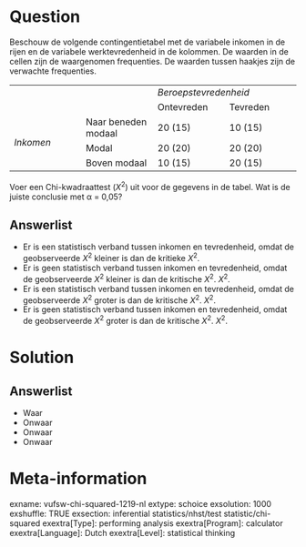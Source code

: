 Question
========
Beschouw de volgende contingentietabel met de variabele inkomen in de rijen en de variabele werktevredenheid in de kolommen. De waarden in de cellen zijn de waargenomen frequenties. De waarden tussen haakjes zijn de verwachte frequenties.  
  

<table class="tvcss_2 tvcss_3 tvcss_4"> <colgroup> <col style="width: 25%" /> <col style="width: 25%" /> <col style="width: 25%" /> <col style="width: 25%" /> </colgroup> <tbody> <tr class="odd"> <td class="tvcss_5"><br /> </td> <td class="tvcss_6"><br /> </td> <td colspan="2" class="tvcss_7 tvcss_8"><em>Beroepstevredenheid</em><br /> </td> </tr> <tr class="even"> <td class="tvcss_5"><br /> </td> <td class="tvcss_6"><br /> </td> <td class="tvcss_9">Ontevreden</td> <td class="tvcss_10">Tevreden</td> </tr> <tr class="odd"> <td rowspan="3" class="tvcss_5 tvcss_11"><em>Inkomen</em><br /> </td> <td class="tvcss_6">Naar beneden modaal</td> <td class="tvcss_9">20 (15)</td> <td class="tvcss_10">10 (15)</td> </tr> <tr class="even"> <td class="tvcss_6">Modal</td> <td class="tvcss_9">20 (20)</td> <td class="tvcss_10">20 (20)</td> </tr> <tr class="odd"> <td class="tvcss_6">Boven modaal</td> <td class="tvcss_9">10 (15)</td> <td class="tvcss_10">20 (15)</td> </tr> </tbody> </table>

  
Voer een Chi-kwadraattest (*X*<sup>2</sup>) uit voor de gegevens in de tabel. Wat is de juiste conclusie met α = 0,05?

Answerlist
----------
* Er is een statistisch verband tussen inkomen en tevredenheid, omdat de geobserveerde *X*<sup>2</sup> kleiner is dan de kritieke *X*<sup>2</sup>.
* Er is geen statistisch verband tussen inkomen en tevredenheid, omdat de geobserveerde *X*<sup>2</sup> kleiner is dan de kritische *X*<sup>2</sup>. *X*<sup>2</sup>.
* Er is een statistisch verband tussen inkomen en tevredenheid, omdat de geobserveerde *X*<sup>2</sup> groter is dan de kritische *X*<sup>2</sup>. *X*<sup>2</sup>.
* Er is geen statistisch verband tussen inkomen en tevredenheid, omdat de geobserveerde *X*<sup>2</sup> groter is dan de kritische *X*<sup>2</sup>. *X*<sup>2</sup>.

Solution
========

Answerlist
----------
* Waar
* Onwaar
* Onwaar
* Onwaar

Meta-information
================
exname: vufsw-chi-squared-1219-nl
extype: schoice
exsolution: 1000
exshuffle: TRUE
exsection: inferential statistics/nhst/test statistic/chi-squared
exextra[Type]: performing analysis
exextra[Program]: calculator
exextra[Language]: Dutch
exextra[Level]: statistical thinking

